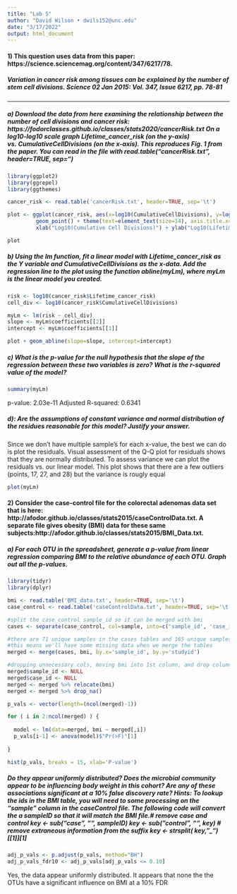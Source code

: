 ```yaml
---
title: "Lab 5"
author: "David Wilson • dwils152@unc.edu"
date: "3/17/2022"
output: html_document
---
```


#### 1) This question uses data from this paper: https://science.sciencemag.org/content/347/6217/78. 
##### ***Variation in cancer risk among tissues can be explained by the number of stem cell divisions. Science  02 Jan 2015: Vol. 347, Issue 6217, pp. 78-81***

***

##### a) Download the data from here examining the relationship between the number of cell divisions and cancer risk: https://fodorclasses.github.io/classes/stats2020/cancerRisk.txt On a log10-log10 scale graph Lifetime_cancer_risk (on the y-axis) vs. CumulativeCellDivisions (on the x-axis).  This reproduces Fig. 1 from the paper. You can read in the file with read.table("cancerRisk.txt", header=TRUE, sep="\t")

```r

library(ggplot2)
library(ggrepel)
library(ggthemes)

cancer_risk <- read.table('cancerRisk.txt', header=TRUE, sep='\t')

plot <- ggplot(cancer_risk, aes(x=log10(CumulativeCellDivisions), y=log10(Lifetime_cancer_risk))) + 
         geom_point() + theme(text=element_text(size=14), axis.title.x=element_text(face="bold"), axis.title.y=element_text(face="bold")) + 
         xlab("Log10(Cumulative Cell Divisions)") + ylab("Log10(Lifetime Cancer Risk)") #+ geom_label_repel(aes(label=Cancer_type), size=1.5)

plot

```

##### b) Using the lm function, fit a linear model with Lifetime_cancer_risk as the Y variable and CumulativeCellDivisions as the x-data.  Add the regression line to the plot using the function abline(myLm), where myLm is the linear model you created.

```r

risk <- log10(cancer_risk$Lifetime_cancer_risk)
cell_div <- log10(cancer_risk$CumulativeCellDivisions)

myLm <- lm(risk ~ cell_div)
slope <- myLm$coefficients[[2]]
intercept <- myLm$coefficients[[1]]

plot + geom_abline(slope=slope, intercept=intercept)


```

##### c) What is the p-value for the null hypothesis that the slope of the regression between these two variables is zero?  What is the r-squared value of the model?

```r

summary(myLm)

```

p-value: 2.03e-11
Adjusted R-squared: 0.6341


##### d): Are the assumptions of constant variance and normal distribution of the residues reasonable for this model?  Justify your answer.

Since we don't have multiple sample's for each x-value, the best we can do is plot the residuals. Visual assessment of the Q-Q plot for residuals shows that they are normally distributed. To assess variance we can plot the residuals vs. our linear model. This plot shows that there are a few outliers (points, 17, 27, and 28) but the variance is rougly equal


```r

plot(myLm)

```
#### 2) Consider the case-control file for the colorectal adenomas data set that is here: http://afodor.github.io/classes/stats2015/caseControlData.txt. A separate file gives obesity (BMI) data for these same subjects:http://afodor.github.io/classes/stats2015/BMI_Data.txt. 

##### a) For each OTU in the spreadsheet, generate a p-value from linear regression comparing BMI to the relative abundance of each OTU.    Graph out all the p-values. 

```r

library(tidyr)
library(dplyr)

bmi <- read.table('BMI_data.txt', header=TRUE, sep='\t')
case_control <- read.table('caseControlData.txt', header=TRUE, sep='\t')

#split the case_control sample_id so it can be merged with bmi
cases <- separate(case_control, col=sample, into=c('sample_id', 'case_id'), sep='_', extra='merge')

#there are 71 unique samples in the cases tables and 165 unique samples in the bmi table
#this means we'll have some missing data when we merge the tables
merged <- merge(cases, bmi, by.x='sample_id', by.y='studyid')

#dropping unnecessary cols, moving bmi into 1st column, and drop columns that contain NA
merged$sample_id <- NULL 
merged$case_id <- NULL
merged <- merged %>% relocate(bmi)
merged <- merged %>% drop_na()
```

```r

p_vals <- vector(length=(ncol(merged)-1))

for ( i in 2:ncol(merged) ) {
  
  model <- lm(data=merged, bmi ~ merged[,i])
  p_vals[i-1] <- anova(model)$"Pr(>F)"[1]
  
}

hist(p_vals, breaks = 15, xlab='P-value')
```

##### Do they appear uniformly distributed? Does the microbial community appear to be influencing body weight in this cohort?  Are any of these associations significant at a 10% false discovery rate? Hints:  To lookup the ids in the BMI table, you will need to some processing on the “sample” column in the caseControl file.  The following code will convert the a sampleID so that it will match the BMI file.# remove case and control key <- sub("case", "", sampleID) key <- sub("control", "", key) # remove extraneous information from the suffix key <- strsplit( key, "_")[[1]][1]

```r

adj_p_vals <- p.adjust(p_vals, method="BH")
adj_p_vals_fdr10 <- adj_p_vals[adj_p_vals <= 0.10]

```


Yes, the data appear uniformly distributed. It appears that none the the OTUs have a significant influence on BMI at a 10% FDR

